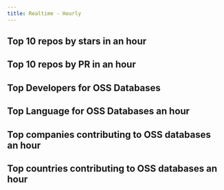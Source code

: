 ```yaml
---
title: Realtime - Hourly
---
```



## Top 10 repos by stars in an hour

<CommonChart repo='db_repos' chart='rt' n={10} category='rt-top10-by-stars' categoryIndex='repo_name' valueIndex='num' formatSql={false} />


## Top 10 repos by PR in an hour

<CommonChart repo='db_repos' chart='rt' n={10} category='rt-top10-by-prs' categoryIndex='repo_name' valueIndex='num' formatSql={false} />


## Top Developers for OSS Databases

<CommonChart repo='db_repos' chart='rt' n={20} category='rt-top20-by-developers' categoryIndex='repo_name' valueIndex='num' formatSql={false} />



## Top Language for OSS Databases an hour

<CommonChart repo='db_repos' chart='rt' n={5} category='rt-top5-languages' categoryIndex='language' valueIndex='num' formatSql={false} />


## Top companies contributing to OSS databases an hour


<CommonChart repo='db_repos' chart='rt' n={20} category='rt-top20-companies' categoryIndex='company' valueIndex='num' formatSql={false} />


## Top countries contributing to OSS databases an hour

<CommonChart repo='db_repos' chart='rt' n={20} category='rt-top20-countries' categoryIndex='country' valueIndex='num' formatSql={false} />
